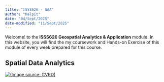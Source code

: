 ```yaml
---
title: "ISSS626 - GAA"
author: "Kalpit"
date: "04/Sept/2025"
date-modified: "11/Sept/2025"
---
```


Welcome! to the **ISSS626 Geospatial Analytics & Application** module. In this website, you will find the my coursework and Hands-on Exercise of this module of every week prepared for this course.

## Spatial Data Analytics

[![(Image source: CVRD)](images/642d1bd9701b7ccac1e13893_jYKRsgDSe2cYDZw5HOBLPIAp0lIb-Ebx6ajxcZlRmdlrtAgHC0Gdo2Jk6jzVSopZUFLCcLoz0vseuMEq0sRodFVBtfUFafzZo1Mez85pl93fTt8tyV6dh4RjUjU7FWOU-cmx7LwxUJI_mxMFT2kH.png)](https://www.velotio.com/engineering-blog/spatial-data-analytics-the-what-why-and-how)
